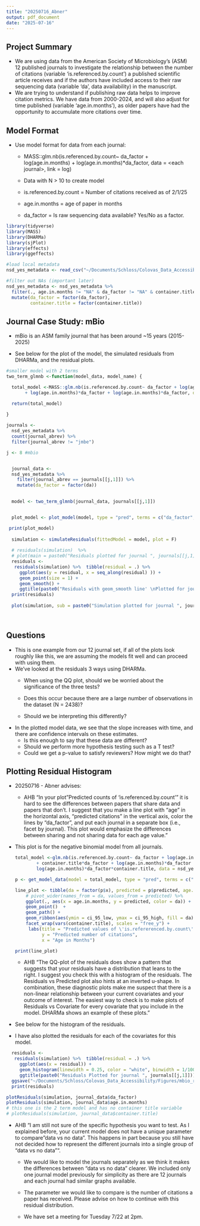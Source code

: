 ```yaml
---
title: "20250716_Abner"
output: pdf_document
date: "2025-07-16"
---
```


## Project Summary

-   We are using data from the American Society of Microbiology's (ASM)
    12 published journals to investigate the relationship between the
    number of citations (variable 'is.referenced.by.count') a published
    scientific article receives and if the authors have included access
    to their raw sequencing data (variable 'da', data availability) in
    the manuscript.
-   We are trying to understand if publishing raw data helps to improve
    citation metrics. We have data from 2000-2024, and will also adjust
    for time published (variable 'age.in.months'), as older papers have
    had the opportunity to accumulate more citations over time.

## Model Format

-   Use model format for data from each journal:

    -   MASS::glm.nb(is.referenced.by.count\~ da_factor +
        log(age.in.months) + log(age.in.months)\*da_factor, data =
        \<each journal\>, link = log)

    -   Data with N \> 10 to create model

    -   is.referenced.by.count = Number of citations received as of
        2/1/25

    -   age.in.months = age of paper in months

    -   da_factor = Is raw sequencing data available? Yes/No as a
        factor.

```r
library(tidyverse)
library(MASS)
library(DHARMa)
library(sjPlot)
library(effects)
library(ggeffects)

#load local metadata
nsd_yes_metadata <- read_csv("~/Documents/Schloss/Colovas_Data_Accessibility/Data/final/nsd_yes_metadata.csv.gz")

#filter out NAs (important later)
nsd_yes_metadata <- nsd_yes_metadata %>%
  filter(., age.in.months != "NA" & da_factor != "NA" & container.title != "NA") %>% 
  mutate(da_factor = factor(da_factor), 
         container.title = factor(container.title))
```

## Journal Case Study: mBio

-   mBio is an ASM family journal that has been around \~15 years
    (2015-2025)

-   See below for the plot of the model, the simulated residuals from
    DHARMa, and the residual plots.

```r
#smaller model with 2 terms
two_term_glmnb <-function(model_data, model_name) {

  total_model <-MASS::glm.nb(is.referenced.by.count~ da_factor + log(age.in.months) + 
       + log(age.in.months)*da_factor + log(age.in.months)*da_factor, data = model_data, link = log)

  return(total_model)
 
}

journals <- 
  nsd_yes_metadata %>%  
  count(journal_abrev) %>%  
  filter(journal_abrev != "jmbe") 

j <- 8 #mbio


  journal_data <- 
  nsd_yes_metadata %>% 
    filter(journal_abrev == journals[[j,1]]) %>%  
    mutate(da_factor = factor(da))
  

  model <- two_term_glmnb(journal_data, journals[[j,1]])


  plot_model <- plot_model(model, type = "pred", terms = c("da_factor", "age.in.months[12,60,84,120,180]")) +     ggtitle(paste0("Predicted counts of 'is.referenced.by.count' \nPlotted for journal ", journals[[j,1]]))

 print(plot_model)
 
  simulation <- simulateResiduals(fittedModel = model, plot = F)
  
  # residuals(simulation)  %>% 
  # plot(main = paste0("Residuals plotted for journal ", journals[[j,1]]), pch = ".")
  residuals <- 
   residuals(simulation) %>%  tibble(residual = .) %>%  
     ggplot(aes(y = residual, x = seq_along(residual) )) + 
     geom_point(size = 1) + 
     geom_smooth() +
     ggtitle(paste0("Residuals with geom_smooth line' \nPlotted for journal ", journals[[j,1]]))
  print(residuals)
  
  plot(simulation, sub = paste0("Simulation plotted for journal ", journals[[j,1]]))
  
  
```

## Questions

-   This is one example from our 12 journal set, if all of the plots
    look roughly like this, we are assuming the models fit well and can
    proceed with using them.
-   We've looked at the residuals 3 ways using DHARMa.
    -   When using the QQ plot, should we be worried about the
        significance of the three tests?

    -   Does this occur because there are a large number of observations
        in the dataset (N = 2438)?

    -   Should we be interpreting this differently?
-   In the plotted model data, we see that the slope increases with
    time, and there are confidence intervals on these estimates.
    -   Is this enough to say that these data are different?
    -   Should we perform more hypothesis testing such as a T test?
    -   Could we get a p-value to satisfy reviewers? How might we do
        that?

## Plotting Residual Histogram

-   20250716 - Abner advises:

    -   AHB "In your plot "Predicted counts of 'is.referenced.by.count'"
        it is hard to see the differences between papers that share data
        and papers that don't. I suggest that you make a line plot with
        "age" in the horizontal axis, "predicted citations" in the
        vertical axis, color the lines by "da_factor", and put each
        journal in a separate box (i.e., facet by journal). This plot
        would emphasize the differences between sharing and not sharing
        data for each age value."

-   This plot is for the negative binomial model from all journals.

    ```r
    total_model <-glm.nb(is.referenced.by.count~ da_factor + log(age.in.months) + container.title + 
            + container.title*da_factor + log(age.in.months)*da_factor + container.title*log(age.in.months) + 
            log(age.in.months)*da_factor*container.title, data = nsd_yes_metadata, link = log)

    p <- get_model_data(model = total_model, type = "pred", terms = c("da_factor", "age.in.months[12,60,84,120,180]", "container.title"))

    line_plot <- tibble(da = factor(p$x), predicted = p$predicted, age.in.months = as.numeric(as.character(p$group)), ci_95_low = p$conf.low, ci_95_high = p$conf.high, container.title = p$facet) %>% 
        # pivot_wider(names_from = da, values_from = predicted) %>%  
        ggplot(., aes(x = age.in.months, y = predicted, color = da)) + 
        geom_point()  + 
        geom_path() + 
        geom_ribbon(aes(ymin = ci_95_low, ymax = ci_95_high, fill = da), alpha = 0.5) + 
        facet_wrap(vars(container.title), scales = "free_y") + 
         labs(title = "Predicted values of \'is.refererenced.by.count\' from\ntrained negative binomial models with 95% CI", 
              y = "Predicted number of citations",
              x = "Age in Months")

    print(line_plot)
      
    ```

    -   AHB "The QQ-plot of the residuals does show a pattern that
        suggests that your residuals have a distribution that leans to
        the right. I suggest you check this with a histogram of the
        residuals. The Residuals vs Predicted plot also hints at an
        inverted u-shape. In combination, these diagnostic plots make me
        suspect that there is a non-linear relationship between your
        current covariates and your outcome of interest. The easiest way
        to check is to make plots of Residuals vs Covariate for every
        covariate that you include in the model. DHARMa shows an example
        of these plots."

-   See below for the histogram of the residuals.

-   I have also plotted the residuals for each of the covariates for
    this model.

```r

  residuals <-
   residuals(simulation) %>%  tibble(residual = .) %>%  
     ggplot(aes(x = residual)) + 
     geom_histogram(linewidth = 0.25, color = "white", binwidth = 1/100) + 
     ggtitle(paste0("Residuals Plotted for journal ", journals[[j,1]]))
  ggsave("~/Documents/Schloss/Colovas_Data_Accessibility/Figures/mbio_residuals.png")
  print(residuals)

plotResiduals(simulation, journal_data$da_factor)
plotResiduals(simulation, journal_data$age.in.months)
# this one is the 2 term model and has no container title variable 
# plotResiduals(simulation, journal_data$container.title)
```

-   AHB "I am still not sure of the specific hypothesis you want to
    test. As I explained before, your current model does not have a
    unique parameter to compare "data vs no data". This happens in part
    because you still have not decided how to represent the different
    journals into a single group of "data vs no data"".

    -   We would like to model the journals separately as we think it
        makes the differences between "data vs no data" clearer. We
        included only one journal model previously for simplicity as
        there are 12 journals and each journal had similar graphs
        available.

    -   The parameter we would like to compare is the number of
        citations a paper has received. Please advise on how to continue
        with this residual distribution.

    -   We have set a meeting for Tuesday 7/22 at 2pm.

